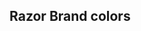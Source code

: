 
<Meta title="Colors/BrandColors" />

## Razor Brand colors

<ColorPalette>
    <ColorItem
        title="Green"
        subtitle=""
        colors={{
            light: '#c3efdd',
            primary: '#5ed4a5',
            dark: '#2ba172',
            darker: '#207955',
        }}
    />
    <ColorItem
        title="Blue"
        subtitle=""
        colors={{
            light: '#b3d1ff',
            primary: '#66a3ff',
            dark: '#3385ff',
            darker: '#0052cc',
        }}
    />
    <ColorItem
        title="Purple"
        subtitle=""
        colors={{
            light: '#cfb7fb',
            primary: '#9763f6',
            dark: '#8e56f5',
            darker: '#6e26f2',
        }}
    />
    <ColorItem
        title="Yellow"
        subtitle=""
        colors={{
            light: '#ffe3c7',
            primary: '#ffcc99',
            dark: '#ffb366',
            darker: '#ff9933',
        }}
    />
    <ColorItem
        title="Red"
        subtitle=""
        colors={{
            light: '#fdcece',
            primary: '#fca5a5',
            dark: '#fb8383',
            darker: '#c50707',
        }}
    />
    <ColorItem
        title="Gray"
        subtitle=""
        colors={{
            light: '#f2f2f2',
            primary: '#cccccc',
            dark: '#b3b3b3',
            darker: '#595959',
        }}
    />
</ColorPalette>
